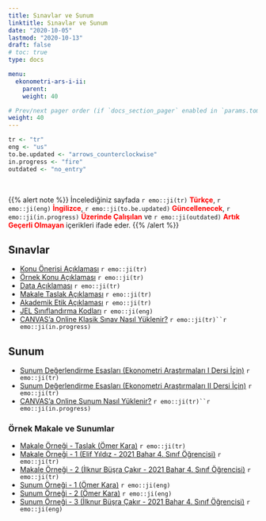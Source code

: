 ```yaml
---
title: Sınavlar ve Sunum
linktitle: Sınavlar ve Sunum
date: "2020-10-05"
lastmod: "2020-10-13"
draft: false
# toc: true
type: docs

menu:
  ekonometri-ars-i-ii:
    parent: 
    weight: 40

# Prev/next pager order (if `docs_section_pager` enabled in `params.toml`)
weight: 40
---
```


```r
tr <- "tr"
eng <- "us"
to.be.updated <- "arrows_counterclockwise"
in.progress <- "fire"
outdated <- "no_entry"
```

<br>

{{% alert note %}}
İncelediğiniz sayfada `r emo::ji(tr)` <font color="red">**Türkçe**</font>, `r emo::ji(eng)` <font color="red">**İngilizce**</font>, `r emo::ji(to.be.updated)` <font color="red">**Güncellenecek**</font>, `r emo::ji(in.progress)` <font color="red">**Üzerinde Çalışılan**</font> ve `r emo::ji(outdated)` <font color="red">**Artık Geçerli Olmayan**</font> içerikleri ifade eder.
{{% /alert %}}

## Sınavlar
- [Konu Önerisi Açıklaması](`r paste0(ekonometri.ars.path, "Ekonometri_Ars_I-II_-_Konu_Onerisi_Aciklamasi.pdf")`) `r emo::ji(tr)`
- [Örnek Konu Açıklaması](`r paste0(ekonometri.ars.path, "Ekonometri_Ars_I-II_-_Ornek_Konu_Aciklamasi.pdf")`) `r emo::ji(tr)`
- [Data Açıklaması](`r paste0(ekonometri.ars.path, "Ekonometri_Ars_I-II_-_Data_Aciklamasi.pdf")`) `r emo::ji(tr)`
- [Makale Taslak Açıklaması](`r paste0(ekonometri.ars.path, "Ekonometri_Ars_I-II_-_Makale_Taslak_Aciklamasi.pdf")`) `r emo::ji(tr)`
- [Akademik Etik Açıklaması](`r paste0(ekonometri.ars.path, "Ekonometri_Ars_I-II_-_Akademik_Etik_Aciklamasi.pdf")`) `r emo::ji(tr)`
- [JEL Sınıflandırma Kodları](https://www.aeaweb.org/jel/guide/jel.php) `r emo::ji(eng)`
- [CANVAS'a Online Klasik Sınav Nasıl Yüklenir?]() `r emo::ji(tr)``r emo::ji(in.progress)`

## Sunum
- [Sunum Değerlendirme Esasları (Ekonometri Araştırmaları I Dersi İçin)](`r paste0(ekonometri.ars.path, "Ekonometri_Ars_I_Sunum_Degerlendirme.pdf")`) `r emo::ji(tr)`
- [Sunum Değerlendirme Esasları (Ekonometri Araştırmaları II Dersi İçin)](`r paste0(ekonometri.ars.path, "Ekonometri_Ars_II_Sunum_Degerlendirme.pdf")`) `r emo::ji(tr)`
- [CANVAS'a Online Sunum Nasıl Yüklenir?]() `r emo::ji(tr)``r emo::ji(in.progress)`

### Örnek Makale ve Sunumlar
- [Makale Örneği - Taslak (Ömer Kara)](`r paste0(ekonometri.ars.path, "Article.pdf")`) `r emo::ji(tr)`
- [Makale Örneği - 1 (Elif Yıldız - 2021 Bahar 4. Sınıf Öğrencisi)](`r paste0(ekonometri.ars.path, "Makale__Ornek_1__Elif_Yildiz.pdf")`) `r emo::ji(tr)`
- [Makale Örneği - 2 (İlknur Büşra Çakır - 2021 Bahar 4. Sınıf Öğrencisi)](`r paste0(ekonometri.ars.path, "Makale__Ornek_1__Ilknur_Busra_Cakir.pdf")`) `r emo::ji(tr)`
- [Sunum Örneği - 1 (Ömer Kara)](`r paste0(ekonometri.ars.path, "Sunum__Ornek_1__Omer_Kara.pdf")`) `r emo::ji(eng)`
- [Sunum Örneği - 2 (Ömer Kara)](`r paste0(ekonometri.ars.path, "Sunum__Ornek_2__Omer_Kara.pdf")`) `r emo::ji(eng)`
- [Sunum Örneği - 3 (İlknur Büşra Çakır - 2021 Bahar 4. Sınıf Öğrencisi)](`r paste0(ekonometri.ars.path, "Sunum__Ornek_3__Ilknur_Busra_Cakir.pptx")`) `r emo::ji(eng)`
